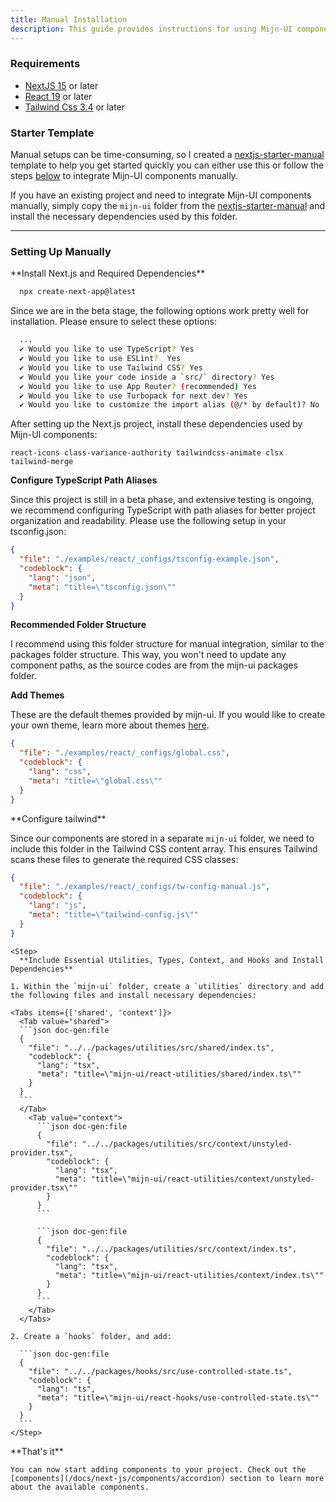 ```yaml
---
title: Manual Installation
description: This guide provides instructions for using Mijn-UI components by copying and pasting source code snippets. 
---
```



### Requirements

- [NextJS 15](https://nextjs.org) or later
- [React 19](https://react.dev) or later
- [Tailwind Css 3.4](https://tailwindcss.com/) or later

### Starter Template

Manual setups can be time-consuming, so I created a [nextjs-starter-manual](https://github.com/mijn-ui/nextjs-starter-manual) template to help you get started quickly you can either use this or follow the steps [below](#setting-up-manually) to integrate Mijn-UI components manually.

If you have an existing project and need to integrate Mijn-UI components manually, simply copy the `mijn-ui` folder from the [nextjs-starter-manual](https://github.com/mijn-ui/nextjs-starter-manual) and install the necessary dependencies used by this folder.

---

### Setting Up Manually

<Steps>
  <Step>
**Install Next.js and Required Dependencies**

```bash title="bash"
  npx create-next-app@latest
```

Since we are in the beta stage, the following options work pretty well for installation. Please ensure to select these options:

```bash title="bash"
  ...
  ✔ Would you like to use TypeScript? Yes
  ✔ Would you like to use ESLint?  Yes
  ✔ Would you like to use Tailwind CSS? Yes
  ✔ Would you like your code inside a `src/` directory? Yes
  ✔ Would you like to use App Router? (recommended) Yes
  ✔ Would you like to use Turbopack for next dev? Yes
  ✔ Would you like to customize the import alias (@/* by default)? No
```

After setting up the Next.js project, install these dependencies used by Mijn-UI components:

```package-install
react-icons class-variance-authority tailwindcss-animate clsx tailwind-merge
```

</Step>
<Step>

**Configure TypeScript Path Aliases**

Since this project is still in a beta phase, and extensive testing is ongoing, we recommend configuring TypeScript with path aliases for better project organization and readability. Please use the following setup in your tsconfig.json:

```json doc-gen:file
{
  "file": "./examples/react/_configs/tsconfig-example.json",
  "codeblock": {
    "lang": "json",
    "meta": "title=\"tsconfig.json\""
  }
}
```
**Recommended Folder Structure**

I recommend using this folder structure for manual integration, similar to the packages folder structure. This way, you won't need to update any component paths, as the source codes are from the mijn-ui packages folder.

<Files>
  <Folder name="public">
    <File name="..." />
  </Folder>
  <Folder name="src">
    <Folder name="app">
      <File name="page.tsx" />
      <File name="..." />
    </Folder>
  </Folder>
  <Folder defaultOpen name="mijn-ui">
    <Folder name="react-utilities">
      <Folder name="context">
        <File name="index.ts" />
      </Folder>
      <Folder name="shared">
        <File name="index.ts" />
      </Folder>
      <File name="..." />
    </Folder>
    <Folder name="react-hooks">
      <File name="use-controlled-state.ts" />
      <File name="..." />
    </Folder>
    <File name="react-accordion.tsx" />
    <File name="react-button.tsx" />
    <File name="react-input.tsx" />
    <File name="..." />
  </Folder>
</Files>

<Alert
  title=""
  description="Note: This folder structure is a suggestion. You can customize it according to your project requirements."
  className="mt-4"
/>

</Step>

<Step>

**Add Themes**

These are the default themes provided by mijn-ui. If you would like to create your own theme, learn more about themes [here](/docs/theming).

```json doc-gen:file
{
  "file": "./examples/react/_configs/global.css",
  "codeblock": {
    "lang": "css",
    "meta": "title=\"global.css\""
  }
}
```

</Step>

<Step>
**Configure tailwind**

Since our components are stored in a separate `mijn-ui` folder, we need to include this folder in the Tailwind CSS content array. This ensures Tailwind scans these files to generate the required CSS classes:

```json doc-gen:file
{
  "file": "./examples/react/_configs/tw-config-manual.js",
  "codeblock": {
    "lang": "js",
    "meta": "title=\"tailwind-config.js\""
  }
}
```

</Step>

    <Step>
      **Include Essential Utilities, Types, Context, and Hooks and Install Dependencies**

    1. Within the `mijn-ui` folder, create a `utilities` directory and add the following files and install necessary dependencies:

    <Tabs items={['shared', 'context']}>
      <Tab value="shared">
      ```json doc-gen:file
      {
        "file": "../../packages/utilities/src/shared/index.ts",
        "codeblock": {
          "lang": "tsx",
          "meta": "title=\"mijn-ui/react-utilities/shared/index.ts\""
        }
      }
      ```
      </Tab>
        <Tab value="context">
          ```json doc-gen:file
          {
            "file": "../../packages/utilities/src/context/unstyled-provider.tsx",
            "codeblock": {
              "lang": "tsx",
              "meta": "title=\"mijn-ui/react-utilities/context/unstyled-provider.tsx\""
            }
          }
          ```

          ```json doc-gen:file
          {
            "file": "../../packages/utilities/src/context/index.ts",
            "codeblock": {
              "lang": "tsx",
              "meta": "title=\"mijn-ui/react-utilities/context/index.ts\""
            }
          }
          ```
        </Tab>
      </Tabs>

    2. Create a `hooks` folder, and add:

      ```json doc-gen:file
      {
        "file": "../../packages/hooks/src/use-controlled-state.ts",
        "codeblock": {
          "lang": "ts",
          "meta": "title=\"mijn-ui/react-hooks/use-controlled-state.ts\""
        }
      }
      ```
    </Step>

  <Step>
    **That's it**

    You can now start adding components to your project. Check out the [components](/docs/next-js/components/accordion) section to learn more about the available components.

  </Step>
  
</Steps>
